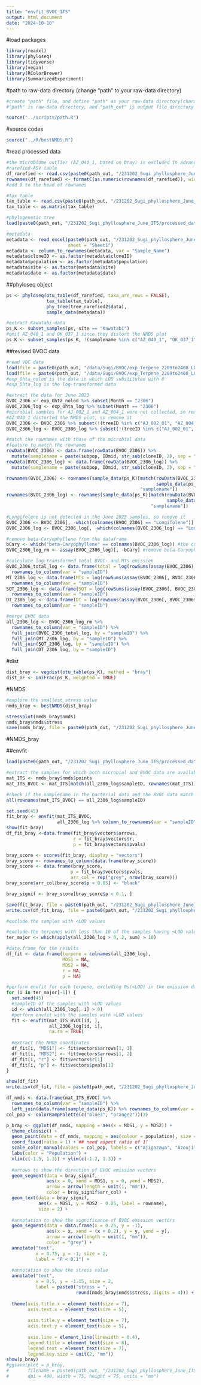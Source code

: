 ```yaml
---
title: "envfit_BVOC_ITS"
output: html_document
date: "2024-10-10"
---
```


#load packages

```r
library(readxl)
library(phyloseq)
library(tidyverse)
library(vegan)
library(RColorBrewer)
library(SummarizedExperiment)
```

#path to raw-data directory (change "path" to your raw-data directory)

```r
#create "path" file, and define "path" as your raw-data directory(character vector) in the file
#"path" is raw-data directory, and "path_out" is output file directory

source("../scripts/path.R")
```

#source codes

```r
source("../R/bestNMDS.R")
```

#read processed data

```r
#the microbiome outlier (AZ_040_1, based on bray) is excluded in advance
#rarefied-ASV table
df_rarefied <- read.csv(paste0(path_out, "/231202_Sugi_phyllosphere_June_ITS/processed_data/df_rarefied_ITS.csv"), row.names = 1)
rownames(df_rarefied) <- formatC(as.numeric(rownames(df_rarefied)), width = 4, flag = "0") 
#add 0 to the head of rownames

#tax_table
tax_table <- read.csv(paste0(path_out, "/231202_Sugi_phyllosphere_June_ITS/processed_data/tax_table2_ITS.csv"), row.names = 1)
tax_table <- as.matrix(tax_table)

#phylogenetic tree
load(paste0(path_out, "/231202_Sugi_phyllosphere_June_ITS/processed_data/trees.Rdata"))

#metadata
metadata <- read_excel(paste0(path_out, "/231202_Sugi_phyllosphere_June_ITS/processed_data/metadata_2306.xlsx"), 
                       sheet = "Sheet1")
metadata <- column_to_rownames(metadata, var = "Sample_Name")
metadata$cloneID <- as.factor(metadata$cloneID)
metadata$population <- as.factor(metadata$population)
metadata$site <- as.factor(metadata$site)
metadata$date <- as.factor(metadata$date)
```

##phyloseq object

```r
ps <- phyloseq(otu_table(df_rarefied, taxa_are_rows = FALSE), 
               tax_table(tax_table), 
               phy_tree(tree_rarefied2$data), 
               sample_data(metadata))

#extract Kawatabi data
ps_K <- subset_samples(ps, site == "Kawatabi")
#omit AZ_040_1 and OK_037_1 since they distort the NMDS plot
ps_K <- subset_samples(ps_K, !(samplename %in% c("AZ_040_1", "OK_037_1")))
```

##revised BVOC data

```r
#read VOC data
load(file = paste0(path_out, "/data/Sugi/BVOC/exp_Terpene_2209to2408_LODrev_nolod.Rdata"))
load(file = paste0(path_out, "/data/Sugi/BVOC/exp_Terpene_2209to2408_LODrev_log.Rdata"))
#exp_Ohta_nolod is the data in which LOD substituted with 0
#exp_Ohta_log is the log-transformed data

#extract the data for June 2023
BVOC_2306 <- exp_Ohta_nolod %>% subset(Month == "2306")
BVOC_2306_log <- exp_Ohta_log %>% subset(Month == "2306")
#microbial samples for AJ_002_1 and AZ_004_1 were not collected, so remove them
#AZ_040_1 distorted the NMDS plot, so remove it
BVOC_2306 <- BVOC_2306 %>% subset(!(treeID %in% c("AJ_002_01", "AZ_004_01", "AZ_040_01")))
BVOC_2306_log <- BVOC_2306_log %>% subset(!(treeID %in% c("AJ_002_01", "AZ_004_01", "AZ_040_01")))

#match the rownames with those of the microbial data
#feature to match the rownames
rowData(BVOC_2306) <- data.frame(rowData(BVOC_2306)) %>%
  mutate(samplename = paste(subpop, IDmid, str_sub(cloneID, 2), sep = "_"))
rowData(BVOC_2306_log) <- data.frame(rowData(BVOC_2306_log)) %>%
  mutate(samplename = paste(subpop, IDmid, str_sub(cloneID, 2), sep = "_"))

rownames(BVOC_2306) <- rownames(sample_data(ps_K)[match(rowData(BVOC_2306)$samplename, 
                                                        sample_data(ps_K)$samplename), 
                                                  "samplename"])
rownames(BVOC_2306_log) <- rownames(sample_data(ps_K)[match(rowData(BVOC_2306_log)$samplename, 
                                                            sample_data(ps_K)$samplename), 
                                                      "samplename"])

#Longifolene is not detected in the June 2023 samples, so remove it
BVOC_2306 <- BVOC_2306[, -which(colnames(BVOC_2306) == "Longifolene")]
BVOC_2306_log <- BVOC_2306_log[, -which(colnames(BVOC_2306_log) == "Longifolene")]

#remove beta-Caryophyllene from the dataframe
bCary <- which("beta-Caryophyllene" == colnames(BVOC_2306_log)) #the column number of beta-Caryophyllene
BVOC_2306_log_rm <- assay(BVOC_2306_log)[, -bCary] #remove beta-Caryophyllene
```

```r
#calculate log-transformed total BVOC- and MTs emission
BVOC_2306_total_log <- data.frame(total = log(rowSums(assay(BVOC_2306)), base = 10)) %>%
  rownames_to_column(var = "sampleID")
MT_2306_log <- data.frame(MTs = log(rowSums(assay(BVOC_2306[, BVOC_2306$mol_weight == "Mono"])) + 1, base = 10)) %>%
  rownames_to_column(var = "sampleID")
SQT_2306_log <- data.frame(SQT = log(rowSums(assay(BVOC_2306[, BVOC_2306$mol_weight == "Sesqui"])) + 1, base = 10)) %>%
  rownames_to_column(var = "sampleID")
DT_2306_log <- data.frame(DT = log(rowSums(assay(BVOC_2306[, BVOC_2306$mol_weight == "Di"])) + 1, base = 10)) %>%
  rownames_to_column(var = "sampleID")

#merge BVOC data
all_2306_log <- BVOC_2306_log_rm %>%
  rownames_to_column(var = "sampleID") %>%
  full_join(BVOC_2306_total_log, by = "sampleID") %>%
  full_join(MT_2306_log, by = "sampleID") %>%
  full_join(SQT_2306_log, by = "sampleID") %>%
  full_join(DT_2306_log, by = "sampleID")
```

#dist

```r
dist_bray <- vegdist(otu_table(ps_K), method = "bray")
dist_UF <- UniFrac(ps_K, weighted = TRUE)
```

#NMDS

```r
#explore the smallest stress value
nmds_bray <- bestNMDS(dist_bray)
```

```r
stressplot(nmds_bray$nmds)
nmds_bray$nmds$stress
save(nmds_bray, file = paste0(path_out, "/231202_Sugi_phyllosphere_June_ITS/processed_data/BVOC/NMDS_bray_ITS_BVOC2306_K.Rdata"))
```

#NMDS_bray

##envfit

```r
load(paste0(path_out, "/231202_Sugi_phyllosphere_June_ITS/processed_data/BVOC/NMDS_bray_ITS_BVOC2306_K.Rdata"))

#extract the samples for which both microbial and BVOC data are available
mat_ITS <- nmds_bray$nmds$points
mat_ITS_BVOC <- mat_ITS[match(all_2306_log$sampleID, rownames(mat_ITS)), ]

#check if the samplename in the bacterial data and the BVOC data match
all(rownames(mat_ITS_BVOC) == all_2306_log$sampleID)
```

```r
set.seed(45)
fit_bray <- envfit(mat_ITS_BVOC, 
                   all_2306_log %>% column_to_rownames(var = "sampleID"))
show(fit_bray)
df_fit_bray <-data.frame(fit_bray$vectors$arrows, 
                         r = fit_bray$vectors$r, 
                         p = fit_bray$vectors$pvals)

bray_score <- scores(fit_bray, display = "vectors")
bray_score <- rownames_to_column(data.frame(bray_score))
bray_score <- data.frame(bray_score, 
                        p = fit_bray$vectors$pvals, 
                        arr_col = rep("grey", nrow(bray_score)))
bray_score$arr_col[bray_score$p < 0.05] <- "black"

bray_signif <- bray_score[bray_score$p < 0.1, ]

save(fit_bray, file = paste0(path_out, "/231202_Sugi_phyllosphere_June_ITS/analysis/envfit_bray_BVOC_LODrev_K.Rdata"))
write.csv(df_fit_bray, file = paste0(path_out, "/231202_Sugi_phyllosphere_June_ITS/analysis/envfit_bray_BVOC_LODrev_K.csv"))
```

```r
#exclude the samples with <LOD values

#exclude the terpenes with less than 10 of the samples having <LOD values
ter_major <- which(apply(all_2306_log > 0, 2, sum) > 10)

#data.frame for the results
df_fit <- data.frame(terpene = colnames(all_2306_log), 
                     MDS1 = NA, 
                     MDS2 = NA, 
                     r = NA, 
                     p = NA)

#perform envfit for each terpene, excluding 0s(<LOD) in the emission data
for (i in ter_major[-1]) {
  set.seed(45)
  #sampleID of the samples with >LOD values
  id <- which(all_2306_log[, i] > 0)
  #perform envfit with the samples with >LOD values
  fit <- envfit(mat_ITS_BVOC[id, ], 
                all_2306_log[id, i], 
                na.rm = TRUE)
  
  #extract the NMDS coordinates
  df_fit[i, "MDS1"] <- fit$vectors$arrows[1, 1]
  df_fit[i, "MDS2"] <- fit$vectors$arrows[1, 2]
  df_fit[i, "r"] <- fit$vectors$r[1]
  df_fit[i, "p"] <- fit$vectors$pvals[1]
}

show(df_fit)
write.csv(df_fit, file = paste0(path_out, "/231202_Sugi_phyllosphere_June_ITS/analysis/envfit_bray_BVOC_LODrev_omitLOD_K.csv"))
```

```r
df_nmds <- data.frame(mat_ITS_BVOC) %>% 
  rownames_to_column(var = "sampleID") %>%
  left_join(data.frame(sample_data(ps_K)) %>% rownames_to_column(var = "sampleID"), by = "sampleID")
col_pop <- colorRampPalette(c("blue3", "orange2"))(3)

p_bray <- ggplot(df_nmds, mapping = aes(x = MDS1, y = MDS2)) +
  theme_classic() + 
  geom_point(data = df_nmds, mapping = aes(colour = population), size = 1) +
  coord_fixed(ratio = 1) + ## need aspect ratio of 1!
  scale_color_manual(values = col_pop, labels = c("Ajigazawa", "Azouji", "Yakushima")) +
  labs(color = "Population") +
  xlim(c(-1.5, 1.3)) + ylim(c(-1.2, 1.3)) +
  
  #arrows to show the direction of BVOC emission vectors
  geom_segment(data = bray_signif,
               aes(x = 0, xend = MDS1, y = 0, yend = MDS2),
               arrow = arrow(length = unit(1, "mm")), 
               color = bray_signif$arr_col) +
  geom_text(data = bray_signif,  
            aes(x = MDS1, y = MDS2 - 0.05, label = rowname), 
            size = 2) +
  
  #annotation to show the significance of BVOC emission vectors
  geom_segment(data = data.frame(x = 0.25, y = -1),
               aes(x = x, xend = (x + 0.2), y = y, yend = y),
               arrow = arrow(length = unit(1, "mm")), 
               color = "grey") +
  annotate("text", 
           x = 0.75, y = -1, size = 2, 
           label = "P < 0.1") +
  
  #annotation to show the stress value
  annotate("text", 
           x = 0.5, y = -1.15, size = 2, 
           label = paste0("stress = ", 
                          round(nmds_bray$nmds$stress, digits = 4))) +
  
  theme(axis.title.x = element_text(size = 7), 
        axis.text.x = element_text(size = 5), 
        
        axis.title.y = element_text(size = 7), 
        axis.text.y = element_text(size = 5), 
        
        axis.line = element_line(linewidth = 0.4), 
        legend.title = element_text(size = 8), 
        legend.text = element_text(size = 7), 
        legend.key.size = unit(2, "mm"))
show(p_bray)
#ggsave(plot = p_bray, 
#       filename = paste0(path_out, "/231202_Sugi_phyllosphere_June_ITS/figures/envfit_BVOC_log_LODrev.png"), 
#       dpi = 400, width = 75, height = 75, units = "mm")
```
